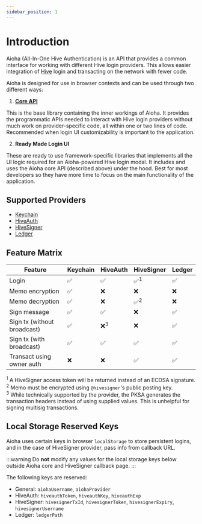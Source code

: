 ```yaml
---
sidebar_position: 1
---
```


# Introduction

Aioha (All-In-One Hive Authentication) is an API that provides a common interface for working with different Hive login providers. This allows easier integration of [Hive](https://hive.io) login and transacting on the network with fewer code.

Aioha is designed for use in browser contexts and can be used through two different ways:

1. [**Core API**](/docs/category/core-api)

This is the base library containing the inner workings of Aioha. It provides the programmatic APIs needed to interact with Hive login providers without much work on provider-specific code, all within one or two lines of code. Recommended when login UI customizability is important to the application.

2. **Ready Made Login UI**

These are ready to use framework-specific libraries that implements all the UI logic required for an Aioha-powered Hive login modal. It includes and uses the Aioha core API (described above) under the hood. Best for most developers so they have more time to focus on the main functionality of the application.

## Supported Providers

* [Keychain](https://hive-keychain.com)
* [HiveAuth](https://hiveauth.com)
* [HiveSigner](https://hivesigner.com)
* [Ledger](https://hiveledger.io)

## Feature Matrix

|Feature|Keychain|HiveAuth|HiveSigner|Ledger|
|-|-|-|-|-|
|Login|✅|✅|✅<sup>1</sup>|✅|
|Memo encryption|✅|❌|❌|❌|
|Memo decryption|✅|❌|✅<sup>2</sup>|❌|
|Sign message|✅|✅|❌|✅|
|Sign tx (without broadcast)|✅|❌<sup>3</sup>|❌|✅|
|Sign tx (with broadcast)|✅|✅|✅|✅|
|Transact using owner auth|❌|❌|✅|✅|

<sup>1</sup> A HiveSigner access token will be returned instead of an ECDSA signature.<br/><sup>2</sup> Memo must be encrypted using `@hivesigner`'s public posting key.<br/><sup>3</sup> While technically supported by the provider, the PKSA generates the transaction headers instead of using supplied values. This is unhelpful for signing multisig transactions.

## Local Storage Reserved Keys

Aioha uses certain keys in browser `localStorage` to store persistent logins, and in the case of HiveSigner provider, pass info from callback URL.

:::warning
Do **not** modify any values for the local storage keys below outside Aioha core and HiveSigner callback page.
:::

The following keys are reserved:

* General: `aiohaUsername`, `aiohaProvider`
* HiveAuth: `hiveauthToken`, `hiveauthKey`, `hiveauthExp`
* HiveSigner: `hivesignerTxId`, `hivesignerToken`, `hivesignerExpiry`, `hivesignerUsername`
* Ledger: `ledgerPath`